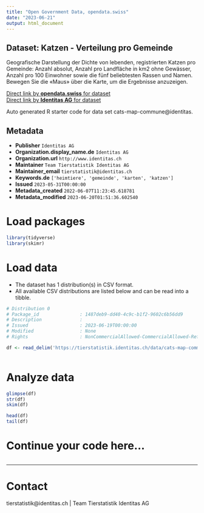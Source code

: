 ```yaml
---
title: "Open Government Data, opendata.swiss"
date: "2023-06-21"
output: html_document
---
```


## Dataset: Katzen - Verteilung pro Gemeinde

Geografische Darstellung der Dichte von lebenden, registrierten Katzen pro Gemeinde: Anzahl absolut, Anzahl pro Landfläche in km2 ohne Gewässer, Anzahl pro 100 Einwohner sowie die fünf beliebtesten Rassen und Namen. Bewegen Sie die «Maus» über die Karte, um die Ergebnisse anzuzeigen.

[Direct link by **opendata.swiss** for dataset](https://opendata.swiss/de/dataset/katzen-verteilung-pro-gemeinde)<br>
[Direct link by **Identitas AG** for dataset](https://tierstatistik.identitas.ch/)

Auto generated R starter code for data set cats-map-commune@identitas.

## Metadata

- **Publisher** `Identitas AG`
- **Organization.display_name.de** `Identitas AG`
- **Organization.url** `http://www.identitas.ch`
- **Maintainer** `Team Tierstatistik Identitas AG`
- **Maintainer_email** `tierstatistik@identitas.ch`
- **Keywords.de** `['heimtiere', 'gemeinde', 'karten', 'katzen']`
- **Issued** `2023-05-31T00:00:00`
- **Metadata_created** `2022-06-07T11:23:45.618781`
- **Metadata_modified** `2023-06-20T01:51:36.602540`


# Load packages

```r

library(tidyverse)
library(skimr)

```

# Load data

-   The dataset has 1 distribution(s) in CSV format.
-   All available CSV distributions are listed below and can be read into a tibble.

```r

# Distribution 0
# Package_id               : 1487deb9-dd40-4c9c-b1f2-9602c6b56dd9
# Description              : 
# Issued                   : 2023-06-19T00:00:00
# Modified                 : None
# Rights                   : NonCommercialAllowed-CommercialAllowed-ReferenceRequired

df <- read_delim('https://tierstatistik.identitas.ch/data/cats-map-commune.csv')



```

# Analyze data

```r

glimpse(df)
str(df)
skim(df)

head(df)
tail(df)

```

# Continue your code here...

```r

```

------------------------------------------------------------------------

# Contact

tierstatistik@identitas.ch | Team Tierstatistik Identitas AG

